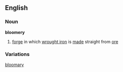 ==English==
===Noun===
'''bloomery'''
#[[forge]] in which [[wrought iron]] is [[made]] straight from [[ore]]

===Variations===
[[bloomary]]